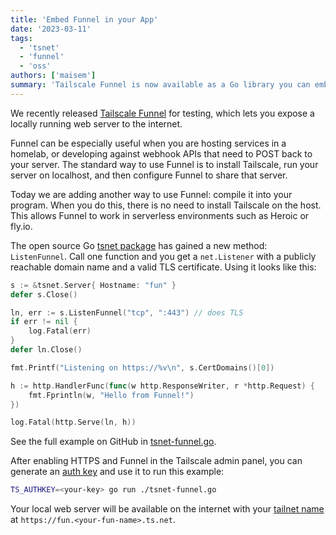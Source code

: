 ```yaml
---
title: 'Embed Funnel in your App'
date: '2023-03-11'
tags:
  - 'tsnet'
  - 'funnel'
  - 'oss'
authors: ['maisem']
summary: 'Tailscale Funnel is now available as a Go library you can embed directly in your programs.'
---
```


We recently released
[Tailscale Funnel](https://tailscale.com/kb/1223/tailscale-funnel/)
for testing, which lets you expose a locally running web server to the internet.

Funnel can be especially useful when you are hosting services in a homelab, or
developing against webhook APIs that need to POST back to your server.
The standard way to use Funnel is to install Tailscale, run your server
on localhost, and then configure Funnel to share that server.

Today we are adding another way to use Funnel: compile it into your program.
When you do this, there is no need to install Tailscale on the host.
This allows Funnel to work in serverless environments such as Heroic or fly.io.

The open source Go
[tsnet package](https://pkg.go.dev/tailscale.com@main/tsnet)
has gained a new method: `ListenFunnel`. Call one function and you get a
`net.Listener` with a publicly reachable domain name and a valid
TLS certificate. Using it looks like this:

```go
s := &tsnet.Server{ Hostname: "fun" }
defer s.Close()

ln, err := s.ListenFunnel("tcp", ":443") // does TLS
if err != nil {
	log.Fatal(err)
}
defer ln.Close()

fmt.Printf("Listening on https://%v\n", s.CertDomains()[0])

h := http.HandlerFunc(func(w http.ResponseWriter, r *http.Request) {
	fmt.Fprintln(w, "Hello from Funnel!")
})

log.Fatal(http.Serve(ln, h))
```

See the full example on GitHub in
[tsnet-funnel.go](https://github.com/tailscale/tailscale/blob/main/tsnet/example/tsnet-funnel/tsnet-funnel.go).

After enabling HTTPS and Funnel in the Tailscale admin panel,
you can generate an
[auth key](https://tailscale.com/kb/1085/auth-keys/)
and use it to run this example:

```sh
TS_AUTHKEY=<your-key> go run ./tsnet-funnel.go
```

Your local web server will be available on the internet with your
[tailnet name](https://tailscale.com/kb/1217/tailnet-name/#fun-tailnet-name) at
`https://fun.<your-fun-name>.ts.net`.
